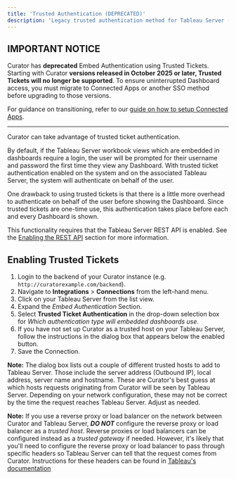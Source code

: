 ---
title: 'Trusted Authentication (DEPRECATED)'
description: 'Legacy trusted authentication method for Tableau Server (deprecated)'
---

## IMPORTANT NOTICE

Curator has **deprecated** Embed Authentication using Trusted Tickets.
Starting with Curator
 **versions released in October 2025 or later, Trusted Tickets will no longer be supported**.
To ensure uninterrupted Dashboard access, you must migrate to Connected Apps or
 another SSO method before upgrading to those versions.

For guidance on transitioning, refer to our [guide on how to setup Connected Apps](https://curator.interworks.com/page/kb/creating-integrationstableau-connection/connected-apps/3976).

---

Curator can take advantage of trusted ticket authentication.

By default, if the Tableau Server workbook views which are embedded in dashboards require a login, the user will be
prompted for their username and password the first time they view any Dashboard.  With trusted ticket authentication
enabled on the system and on the associated Tableau Server, the system will authenticate on behalf of the user.

One drawback to using trusted tickets is that there is a little more overhead to authenticate on behalf of the user
before showing the Dashboard.  Since trusted tickets are one-time use, this authentication takes place before each and
every Dashboard is shown.

This functionality requires that the Tableau Server REST API is enabled.  See the
[Enabling the REST API](https://curator.interworks.com/page/kb/setup/tableau-connection/rest-api-integration/1089)
section for more information.

## Enabling Trusted Tickets

1. Login to the backend of your Curator instance (e.g. `http://curatorexample.com/backend`).
2. Navigate to **Integrations** > **Connections** from the left-hand menu.
3. Click on your Tableau Server from the list view.
4. Expand the _Embed Authentication_ Section.
5. Select **Trusted Ticket Authentication** in the drop-down selection box for _Which authentication type will embedded
dashboards use_.
6. If you have not set up Curator as a trusted host on your Tableau Server, follow the instructions in the dialog box
that appears below the enabled button.
7. Save the Connection.

**Note:** The dialog box lists out a couple of different trusted hosts to add to Tableau Server. Those include the
server address (Outbound IP), local address, server name and hostname.  These are Curator's best guess at which hosts
requests originating from Curator will be seen by Tableau Server.  Depending on your network configuration, these may
not be correct by the time the request reaches Tableau Server.  Adjust as needed.

**Note:** If you use a reverse proxy or load balancer on the network between Curator and Tableau Server, ***DO NOT***
configure the reverse proxy or load balancer as a _trusted host_.  Reverse proxies or load balancers can be configured
instead as a _trusted gateway_ if needed.  However, it's likely that you'll need to configure the reverse proxy or load
balancer to pass through specific headers so Tableau Server can tell that the request comes from Curator.  Instructions
for these headers can be found in [Tableau's documentation](https://help.tableau.com/current/server/en-us/proxy.htm#configure-the-reverse-proxy-server)
